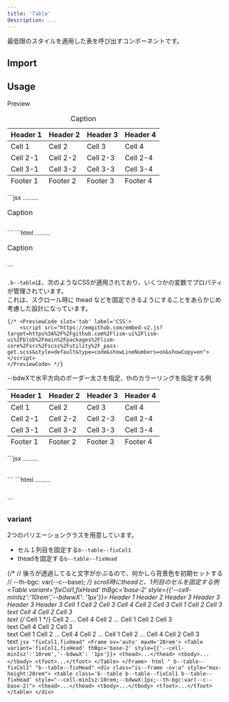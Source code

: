 ```yaml
---
title: 'Table'
description: ...
---
```




最低限のスタイルを適用した表を呼び出すコンポーネントです。


## Import

<ImportCode component='Table' />


## Usage

<Preview>
	<PreviewTitle>Preview</PreviewTitle>
	<PreviewArea p='30'>
		<Table>
			<caption>Caption</caption>
			<thead>
				<tr>
					<th>Header 1</th>
					<th>Header 2</th>
					<th>Header 3</th>
					<th>Header 4</th>
				</tr>
			</thead>
			<tbody>
				<tr>
					<td>Cell 1</td>
					<td>Cell 2</td>
					<td>Cell 3</td>
					<td>Cell 4</td>
				</tr>
				<tr>
					<td>Cell 2-1</td>
					<td>Cell 2-2</td>
					<td>Cell 2-3</td>
					<td>Cell 2-4</td>
				</tr>
				<tr>
					<td>Cell 3-1</td>
					<td>Cell 3-2</td>
					<td>Cell 3-3</td>
					<td>Cell 3-4</td>
				</tr>
			</tbody>
			<tfoot>
				<tr>
					<td>Footer 1</td>
					<td>Footer 2</td>
					<td>Footer 3</td>
					<td>Footer 4</td>
				</tr>
			</tfoot>
		</Table>
	</PreviewArea>
	<PreviewCode slot='tab' label='JSX'>
		```jsx
		<Table>
			<caption>Caption</caption>
			<thead>...</thead>
			<tbody>...</tbody>
			<tfoot>...</tfoot>
		</Table>
		```
	</PreviewCode>
	<PreviewCode slot='tab' label='HTML'>
		```html
		<table class='b--table'>
			<caption>Caption</caption>
			<thead>...</thead>
			<tbody>...</tbody>
			<tfoot>...</tfoot>
		</table>
		```
	</PreviewCode>
</Preview>

`.b--table`は、次のようなCSSが適用されており、いくつかの変数でプロパティが管理されています。  
これは、スクロール時に thead などを固定できるようにすることをあらかじめ考慮した設計になっています。

	{/* <PreviewCode slot='tab' label='CSS'>
		<script src="https://emgithub.com/embed-v2.js?target=https%3A%2F%2Fgithub.com%2Flism-ui%2Flism-ui%2Fblob%2Fmain%2Fpackages%2Flism-core%2Fsrc%2Fscss%2Futility%2F_pass-get.scss&style=default&type=code&showLineNumbers=on&showCopy=on"></script>
	</PreviewCode> */}


<Preview>
	<PreviewTitle>--bdwXで水平方向のボーダー太さを指定、thのカラーリングを指定する例</PreviewTitle>
	<PreviewArea p='30'>
		<Table thBgc='base-2' bdwX='1px'>
			<thead>
				<tr>
					<th>Header 1</th>
					<th>Header 2</th>
					<th>Header 3</th>
					<th>Header 4</th>
				</tr>
			</thead>
			<tbody>
				<tr>
					<td>Cell 1</td>
					<td>Cell 2</td>
					<td>Cell 3</td>
					<td>Cell 4</td>
				</tr>
				<tr>
					<td>Cell 2-1</td>
					<td>Cell 2-2</td>
					<td>Cell 2-3</td>
					<td>Cell 2-4</td>
				</tr>
				<tr>
					<td>Cell 3-1</td>
					<td>Cell 3-2</td>
					<td>Cell 3-3</td>
					<td>Cell 3-4</td>
				</tr>
			</tbody>
			<tfoot>
				<tr>
					<td>Footer 1</td>
					<td>Footer 2</td>
					<td>Footer 3</td>
					<td>Footer 4</td>
				</tr>
			</tfoot>
		</Table>
	</PreviewArea>
	<PreviewCode slot='tab' label='JSX'>
		```jsx
		<Table thBgc='base-2' bdwX='1px'>
			<thead>...</thead>
			<tbody>...</tbody>
			<tfoot>...</tfoot>
		</Table>
		```
	</PreviewCode>
	<PreviewCode slot='tab' label='HTML'>
		```html
		<table class='b--table' style="--bdwX:1px;--th-bgc:var(--c--base-2)">
			<thead>...</thead>
			<tbody>...</tbody>
			<tfoot>...</tfoot>
		</table>
		```
	</PreviewCode>
</Preview>


### variant

2つのバリエーションクラスを用意しています。
- セル１列目を固定する`b--table--fixCol1`
- theadを固定する`b--table--fixHead`

{/* // 後ろが透過してると文字がかぶるので、何かしら背景色を初期セットする
// --th-bgc: var(--c--base); */}
<Preview>
	<PreviewTitle>scroll時にtheadと、1列目のセルを固定する例</PreviewTitle>
	<PreviewArea p='30' _dir='rtl'>
	<Frame ov='auto' maxH='20rem'>
		<Table variant='fixCol1,fixHead' thBgc='base-2' style={{'--cell-minIsz':'10rem','--bdwwX': '1px'}}>
			<thead>
				<tr>
					<th>Header 1</th>
					<th>Header 2</th>
					<th>Header 3</th>
					<th>Header 3</th>
					<th>Header 3</th>
					<th>Header 3</th>
				</tr>
			</thead>
			<tbody>
				<tr>
					<th>Cell 1</th>
					<td>Cell 2</td>
					<td>Cell 3</td>
					<td>Cell 4</td>
					<td>Cell 2</td>
					<td>Cell 3</td>
				</tr>
				<tr>
					<th rowSpan={2}>Cell 1</th>
					<td>Cell 2</td>
					<td>Cell 3<br />text</td>
					<td>Cell 4</td>
					<td>Cell 2</td>
					<td>Cell 3<br />text</td>
				</tr>
				<tr>
					{/* <th>Cell 1</th> */}
					<td className='-nofix'>Cell 2</td>
					<td>...</td>
					<td>Cell 4</td>
					<td>Cell 2</td>
					<td>...</td>
				</tr>
				<tr>
					<th>Cell 1</th>
					<td>Cell 2</td>
					<td>Cell 3<br />text</td>
					<td>Cell 4</td>
					<td>Cell 2</td>
					<td>Cell 3<br />text</td>
				</tr>
				<tr>
					<th>Cell 1</th>
					<td>Cell 2</td>
					<td>...</td>
					<td>Cell 4</td>
					<td>Cell 2</td>
					<td>...</td>
				</tr>
				<tr>
					<th>Cell 1</th>
					<td>Cell 2</td>
					<td>...</td>
					<td>Cell 4</td>
					<td>Cell 2</td>
					<td>Cell 3<br />text</td>
				</tr>
			</tbody>
		</Table>
	</Frame>
	</PreviewArea>
	<PreviewCode slot='tab' label='JSX'>
		```jsx "fixCol1,fixHead"
		<Frame ov='auto' maxH='20rem'>
			<Table variant='fixCol1,fixHead' thBgc='base-2' style={{'--cell-minIsz':'10rem','--bdwwX': '1px'}}>
				<thead>...</thead>
				<tbody>...</tbody>
				<tfoot>...</tfoot>
			</Table>
		</Frame>
		```
	</PreviewCode>
	<PreviewCode slot='tab' label='HTML'>
		```html " b--table--fixCol1" "b--table--fixHead"
		<div class="is--frame -ov:a" style="max-height:20rem">
			<table class='b--table b--table--fixCol1 b--table--fixHead' style="--cell-minIsz:10rem;--bdwwX:1px;--th-bgc:var(--c--base-2)">
				<thead>...</thead>
				<tbody>...</tbody>
				<tfoot>...</tfoot>
			</table>
		</div>
		```
	</PreviewCode>
</Preview>


